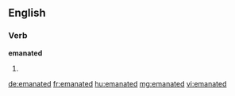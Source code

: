 ==English==

===Verb===
'''emanated'''

# {{past of|[[emanate]]}}

[[de:emanated]]
[[fr:emanated]]
[[hu:emanated]]
[[mg:emanated]]
[[vi:emanated]]